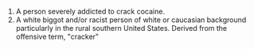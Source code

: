 {{wiktionary}}
#A person severely addicted to crack cocaine.
#A white biggot and/or racist person of white or caucasian background particularly in the rural southern United States. Derived from the offensive term, "cracker"


{{vocab-stub}}